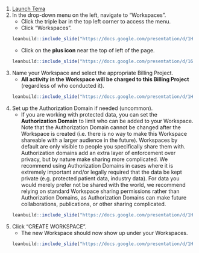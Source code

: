 1. [Launch Terra](https://anvil.terra.bio/#workspaces)
1. In the drop-down menu on the left, navigate to "Workspaces".
    + Click the triple bar in the top left corner to access the menu.
    + Click "Workspaces".  
    ```r
    leanbuild::include_slide("https://docs.google.com/presentation/d/1HHWg47Tg6miv_K7GNB6ZDTx-4Jc5IMl7APfFtD1Rqag/edit#slide=id.gdb96a00840_0_64")
    ```
    + Click on the **plus icon** near the top of left of the page.  
    ```r
    leanbuild::include_slide("https://docs.google.com/presentation/d/162GS7ArBPM4w_rPazcUrpnoEKT7jx9i7fpPQkH_iC_0/edit#slide=id.gda79c11827_0_69")
    ```

1. Name your Workspace and select the appropriate Billing Project. 
    + **All activity in the Workspace will be charged to this Billing Project** (regardless of who conducted it).  
    ```r
    leanbuild::include_slide("https://docs.google.com/presentation/d/1HHWg47Tg6miv_K7GNB6ZDTx-4Jc5IMl7APfFtD1Rqag/edit#slide=id.gdb96a00840_0_106")
    ```

1. Set up the Authorization Domain if needed (uncommon).
    + If you are working with protected data, you can set the **Authorization Domain** to limit who can be added to your Workspace. Note that the Authorization Domain cannot be changed after the Workspace is created (i.e. there is no way to make this Workspace shareable with a larger audience in the future). Workspaces by default are only visible to people you specifically share them with. Authorization domains add an extra layer of enforcement over privacy, but by nature make sharing more complicated. We recommend using Authorization Domains in cases where it is extremely important and/or legally required that the data be kept private (e.g. protected patient data, industry data). For data you would merely prefer not be shared with the world, we recommend relying on standard Workspace sharing permissions rather than Authorization Domains, as Authorization Domains can make future collaborations, publications, or other sharing complicated.  
    ```r
    leanbuild::include_slide("https://docs.google.com/presentation/d/1HHWg47Tg6miv_K7GNB6ZDTx-4Jc5IMl7APfFtD1Rqag/edit#slide=id.gdb96a00840_0_114")
    ```

1. Click "CREATE WORKSPACE". 
    + The new Workspace should now show up under your Workspaces.  
    ```r
    leanbuild::include_slide("https://docs.google.com/presentation/d/1HHWg47Tg6miv_K7GNB6ZDTx-4Jc5IMl7APfFtD1Rqag/edit#slide=id.gdb96a00840_0_121")
    ```

